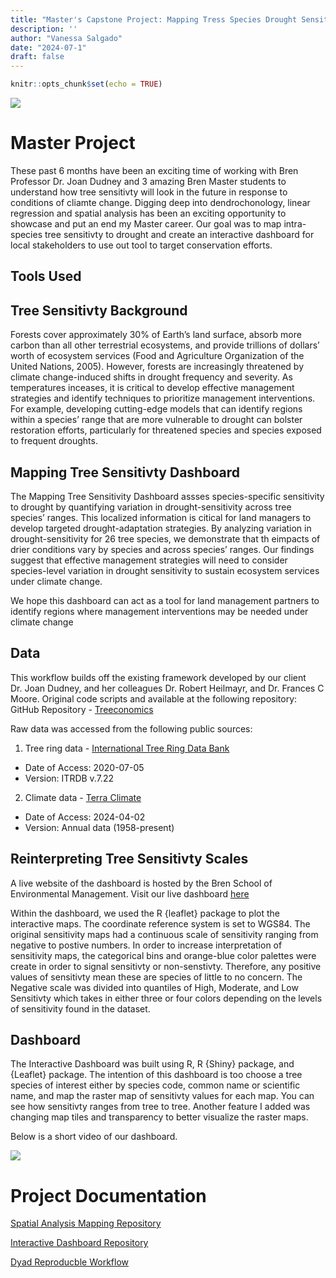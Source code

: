 ```yaml
---
title: "Master's Capstone Project: Mapping Tress Species Drought Sensitivity Under Climate Change "
description: ''
author: "Vanessa Salgado"
date: "2024-07-1"
draft: false
---
```


```r
knitr::opts_chunk$set(echo = TRUE)
```

![](cropped-mortality-morrow-rock.jpg)

# Master Project

These past 6 months have been an exciting time of working with Bren Professor Dr. Joan Dudney and 3 amazing Bren Master students to understand how tree sensitivty will look in the future in response to conditions of cliamte change. Digging deep into dendrochonology, linear regression and spatial analysis has been an exciting opportunity to showcase and put an end my Master career. Our goal was to map intra-species tree sensitivty to drought and create an interactive dashboard for local stakeholders to use out tool to target conservation efforts.

## Tools Used

## Tree Sensitivty Background

Forests cover approximately 30% of Earth's land surface, absorb more carbon than all other terrestrial ecosystems, and provide trillions of dollars' worth of ecosystem services (Food and Agriculture Organization of the United Nations, 2005). However, forests are increasingly threatened by climate change-induced shifts in drought frequency and severity. As temperatures inceases, it is critical to develop effective management strategies and identify techniques to prioritize management interventions. For example, developing cutting-edge models that can identify regions within a species' range that are more vulnerable to drought can bolster restoration efforts, particularly for threatened species and species exposed to frequent droughts.

## Mapping Tree Sensitivty Dashboard

The Mapping Tree Sensitivity Dashboard assses species-specific sensitivity to drought by quantifying variation in drought-sensitivity across tree species' ranges. This localized information is citical for land managers to develop targeted drought-adaptation strategies. By analyzing variation in drought-sensitivity for 26 tree species, we demonstrate that th eimpacts of drier conditions vary by species and across species' ranges. Our findings suggest that effective management strategies will need to consider species-level variation in drought sensitivity to sustain ecosystem services under climate change.

We hope this dashboard can act as a tool for land management partners to identify regions where management interventions may be needed under climate change

## Data

This workflow builds off the existing framework developed by our client Dr. Joan Dudney, and her colleagues Dr. Robert Heilmayr, and Dr. Frances C Moore. Original code scripts and available at the following repository: GitHub Repository - [Treeconomics](https://github.com/rheilmayr/Treeconomics)

Raw data was accessed from the following public sources: 

1. Tree ring data - [International Tree Ring Data Bank](https://www.ncei.noaa.gov/products/paleoclimatology/tree-ring)
- Date of Access: 2020-07-05 
- Version: ITRDB v.7.22 

2. Climate data - [Terra Climate](https://www.climatologylab.org/terraclimate.html)
- Date of Access: 2024-04-02
- Version: Annual data (1958-present)

## Reinterpreting Tree Sensitivty Scales

A live website of the dashboard is hosted by the Bren School of Environmental Management. Visit our live dashboard [here](https://shinyapps.bren.ucsb.edu/climatree/)

Within the dashboard, we used the R {leaflet} package to plot the interactive maps. The coordinate reference system is set to WGS84. The original sensitivity maps had a continuous scale of sensitivity ranging from negative to postive numbers. In order to increase interpretation of sensitivity maps, the categorical bins and orange-blue color palettes were create in order to signal sensitivty or non-senstivty. Therefore, any positive values of sensitivty mean these are species of little to no concern. The Negative scale was divided into quantiles of High, Moderate, and Low Sensitivty which takes in either three or four colors depending on the levels of sensitivity found in the dataset.

## Dashboard

The Interactive Dashboard was built using R, R {Shiny} package, and {Leaflet} package. The intention of this dashboard is too choose a tree species of interest either by species code, common name or scientific name, and map the raster map of sensitivty values for each map. You can see how sensitivty ranges from tree to tree. Another feature I added was changing map tiles and transparency to better visualize the raster maps. 

Below is a short video of our dashboard.

![](Dashboard_1.png)

# Project Documentation 

[Spatial Analysis Mapping Repository](https://github.com/ClimaTree/)

[Interactive Dashboard Repository](https://github.com/ClimaTree/climatree-shiny-dev/tree/main)

[Dyad Reproducble Workflow](https://datadryad.org/stash/dataset/doi:10.5061/dryad.m905qfv97)
